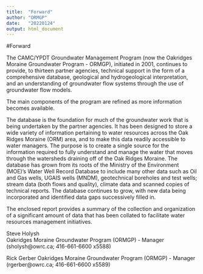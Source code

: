 ```yaml
---
title:  "Forward"
author: "ORMGP"
date:   "20220124"
output: html_document
---
```


#Forward

The CAMC/YPDT Groundwater Management Program (now the Oakridges Moraine Groundwater Program - ORMGP), initiated in 2001, continues to provide, to thirteen partner agencies, technical support in the form of a comprehensive database, geological and hydrogeological interpretation, and an understanding of groundwater flow systems through the use of groundwater flow models.

The main components of the program are refined as more information becomes available.

The database is the foundation for much of the groundwater work that is being undertaken by the partner agencies.  It has been designed to store a wide variety of information pertaining to water resources across the Oak Ridges Moraine (ORM) area, and to make this data readily accessible to water managers.  The purpose is to create a single source for the information required to fully understand and manage the water that moves through the watersheds draining off of the Oak Ridges Moraine.  The database has grown from its roots of the Ministry of the Environment (MOE)'s Water Well Record Database to include many other data such as Oil and Gas wells, UGAIS wells (MNDM), geotechnical boreholes and test wells; stream data (both flows and quality), climate data and scanned copies of technical reports.  The database continues to grow, with new data being incorporated and identified data gaps successively filled in.

The enclosed report provides a summary of the collection and organization of a significant amount of data that has been collated to facilitate water resources management initiatives.  

Steve Holysh			
Oakridges Moraine Groundwater Program (ORMGP) - Manager
(sholysh@owrc.ca; 416-661-6600 x5588)

 
Rick Gerber
Oakridges Moraine Groundwater Program (ORMGP) - Manager
(rgerber@owrc.ca; 416-661-6600 x5589)

